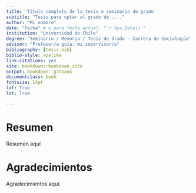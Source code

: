 ---
title: 'Título completo de la tesis o seminario de grado'
subtitle: "Tesis para optar al grado de ...."
author: "Mi nombre"
date: "Fecha" # o para fecha actual: "`r Sys.Date()`"
institution: "Universidad de Chile"
degree: "Seminario / Memoria / Tesis de Grado - Carrera de Sociología"
advisor: "Profesor/a guía: mi supervisor/a"
bibliography: [tesis.bib]
biblio-style: apalike
link-citations: yes
site: bookdown::bookdown_site
output: bookdown::gitbook
documentclass: book
fontsize: 14pt
lof: True
lot: True

---


# Resumen {-}

Resumen  aquí


# Agradecimientos {-}

Agradecimientos aquí.
